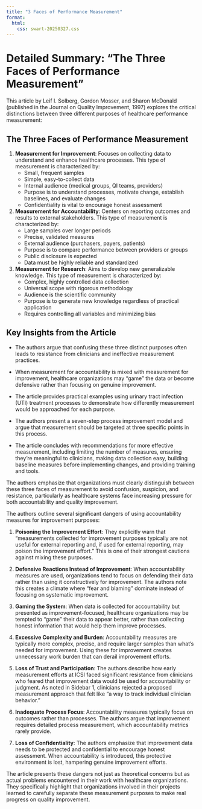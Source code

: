 ```yaml
---
title: "3 Faces of Performance Measurement"
format: 
  html: 
    css: swart-20250327.css
---
```


# Detailed Summary: "The Three Faces of Performance Measurement"

This article by Leif I. Solberg, Gordon Mosser, and Sharon McDonald (published in the Journal on Quality Improvement, 1997) explores the critical distinctions between three different purposes of healthcare performance measurement:

## The Three Faces of Performance Measurement

1. **Measurement for Improvement**: Focuses on collecting data to understand and enhance healthcare processes. This type of measurement is characterized by:
   - Small, frequent samples
   - Simple, easy-to-collect data
   - Internal audience (medical groups, QI teams, providers)
   - Purpose is to understand processes, motivate change, establish baselines, and evaluate changes
   - Confidentiality is vital to encourage honest assessment

2. **Measurement for Accountability**: Centers on reporting outcomes and results to external stakeholders. This type of measurement is characterized by:
   - Large samples over longer periods
   - Precise, validated measures
   - External audience (purchasers, payers, patients)
   - Purpose is to compare performance between providers or groups
   - Public disclosure is expected
   - Data must be highly reliable and standardized

3. **Measurement for Research**: Aims to develop new generalizable knowledge. This type of measurement is characterized by:
   - Complex, highly controlled data collection
   - Universal scope with rigorous methodology
   - Audience is the scientific community
   - Purpose is to generate new knowledge regardless of practical application
   - Requires controlling all variables and minimizing bias

## Key Insights from the Article

- The authors argue that confusing these three distinct purposes often leads to resistance from clinicians and ineffective measurement practices.

- When measurement for accountability is mixed with measurement for improvement, healthcare organizations may "game" the data or become defensive rather than focusing on genuine improvement.

- The article provides practical examples using urinary tract infection (UTI) treatment processes to demonstrate how differently measurement would be approached for each purpose.

- The authors present a seven-step process improvement model and argue that measurement should be targeted at three specific points in this process.

- The article concludes with recommendations for more effective measurement, including limiting the number of measures, ensuring they're meaningful to clinicians, making data collection easy, building baseline measures before implementing changes, and providing training and tools.

The authors emphasize that organizations must clearly distinguish between these three faces of measurement to avoid confusion, suspicion, and resistance, particularly as healthcare systems face increasing pressure for both accountability and quality improvement.



The authors outline several significant dangers of using accountability measures for improvement purposes:

1. **Poisoning the Improvement Effort**: They explicitly warn that "measurements collected for improvement purposes typically are not useful for external reporting and, if used for external reporting, may poison the improvement effort." This is one of their strongest cautions against mixing these purposes.

2. **Defensive Reactions Instead of Improvement**: When accountability measures are used, organizations tend to focus on defending their data rather than using it constructively for improvement. The authors note this creates a climate where "fear and blaming" dominate instead of focusing on systematic improvement.

3. **Gaming the System**: When data is collected for accountability but presented as improvement-focused, healthcare organizations may be tempted to "game" their data to appear better, rather than collecting honest information that would help them improve processes.

4. **Excessive Complexity and Burden**: Accountability measures are typically more complex, precise, and require larger samples than what's needed for improvement. Using these for improvement creates unnecessary work burden that can derail improvement efforts.

5. **Loss of Trust and Participation**: The authors describe how early measurement efforts at ICSI faced significant resistance from clinicians who feared that improvement data would be used for accountability or judgment. As noted in Sidebar 1, clinicians rejected a proposed measurement approach that felt like "a way to track individual clinician behavior."

6. **Inadequate Process Focus**: Accountability measures typically focus on outcomes rather than processes. The authors argue that improvement requires detailed process measurement, which accountability metrics rarely provide.

7. **Loss of Confidentiality**: The authors emphasize that improvement data needs to be protected and confidential to encourage honest assessment. When accountability is introduced, this protective environment is lost, hampering genuine improvement efforts.

The article presents these dangers not just as theoretical concerns but as actual problems encountered in their work with healthcare organizations. They specifically highlight that organizations involved in their projects learned to carefully separate these measurement purposes to make real progress on quality improvement.






